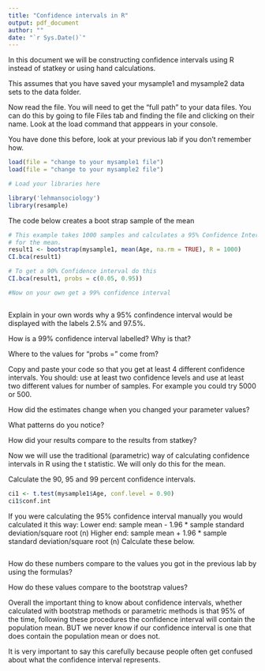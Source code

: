 ```yaml
---
title: "Confidence intervals in R"
output: pdf_document
author: ""
date: "`r Sys.Date()`"
---
```


In this document we will be constructing confidence intervals using R instead of statkey or 
using hand calculations.

This assumes that you have saved your mysample1 and mysample2 data sets to the data folder. 

Now read the file.  You will need to get the "full path" to your data files.
You can do this by going to file Files tab and finding the file and clicking on their name.
Look at the load command that apppears in your console.  

You have done this before, look at your previous lab if you don't remember how.

```r

load(file = "change to your mysample1 file")
load(file = "change to your mysample2 file")
```

 
```r
# Load your libraries here

library('lehmansociology')
library(resample)

```




The code below creates a boot strap sample of the mean

````r
# This example takes 1000 samples and calculates a 95% Confidence Interval (the default)
# for the mean.
result1 <- bootstrap(mysample1, mean(Age, na.rm = TRUE), R = 1000)
CI.bca(result1)

# To get a 90% Confidence interval do this
CI.bca(result1, probs = c(0.05, 0.95))

#Now on your own get a 99% confidence interval



````
Explain in your own words why a 95% confindence interval would be displayed with the labels
2.5% and 97.5%.

How is a 99% confidence interval labelled?  Why is that?

Where to the values for "probs = " come from?


Copy and paste your code so that you get at least 4 different confidence intervals. You
should: 
use at least two confidence levels and 
use at least two different values for number of samples. For example you could try 5000 or 500.




How did the estimates change when you changed your parameter values?



What patterns do you notice?


How did your results compare to the results from statkey?



Now we will use the traditional (parametric) way of calculating confidence intervals in R using the t statistic.
We will only do this for the mean.

Calculate the 90, 95 and 99 percent confidence intervals.
```r

ci1 <- t.test(mysample1$Age, conf.level = 0.90)
ci1$conf.int


```

If you were calculating the 95% confidence interval manually you would calculated it this way:
Lower end:  sample mean - 1.96 * sample standard deviation/square root (n)
Higher end:  sample mean + 1.96 * sample standard deviation/square root (n)
Calculate these below.

```r




```



How do these numbers compare to the values you got in the previous lab by using the formulas?

How do these values compare to the bootstrap values?


Overall the important thing to know about confidence intervals, whether calculated with bootstrap methods or parametric methods 
is that 95% of the time, following these procedures the confidence interval will contain the population mean.
BUT we never know if our confidence interval is one that does contain the population mean or does not.

It is very important to say this carefully because people often get confused about what the confidence interval represents.

